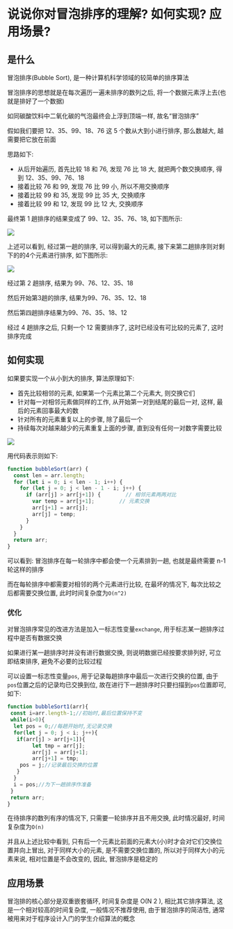 # 说说你对冒泡排序的理解? 如何实现? 应用场景? 

## 是什么

冒泡排序(Bubble Sort), 是一种计算机科学领域的较简单的排序算法

冒泡排序的思想就是在每次遍历一遍未排序的数列之后, 将一个数据元素浮上去(也就是排好了一个数据)

如同碳酸饮料中二氧化碳的气泡最终会上浮到顶端一样, 故名“冒泡排序”

假如我们要把 12、35、99、18、76 这 5 个数从大到小进行排序, 那么数越大, 越需要把它放在前面

思路如下: 

- 从后开始遍历, 首先比较 18 和 76, 发现 76 比 18 大, 就把两个数交换顺序, 得到 12、35、99、76、18
- 接着比较 76 和 99, 发现 76 比 99 小, 所以不用交换顺序
- 接着比较 99 和 35, 发现 99 比 35 大, 交换顺序
- 接着比较 99 和 12, 发现 99 比 12 大, 交换顺序

最终第 1 趟排序的结果变成了 99、12、35、76、18, 如下图所示: 

![](https://static.vue-js.com/7a363770-2652-11ec-8e64-91fdec0f05a1.png)

上述可以看到, 经过第一趟的排序, 可以得到最大的元素, 接下来第二趟排序则对剩下的的4个元素进行排序, 如下图所示: 

![](https://static.vue-js.com/84b9ddf0-2652-11ec-a752-75723a64e8f5.png)

经过第 2 趟排序, 结果为 99、76、12、35、18

然后开始第3趟的排序, 结果为99、76、35、12、18

然后第四趟排序结果为99、76、35、18、12

经过 4 趟排序之后, 只剩一个 12 需要排序了, 这时已经没有可比较的元素了, 这时排序完成

## 如何实现

如果要实现一个从小到大的排序, 算法原理如下: 

- 首先比较相邻的元素, 如果第一个元素比第二个元素大, 则交换它们
- 针对每一对相邻元素做同样的工作, 从开始第一对到结尾的最后一对, 这样, 最后的元素回事最大的数
- 针对所有的元素重复以上的步骤, 除了最后一个
- 持续每次对越来越少的元素重复上面的步骤, 直到没有任何一对数字需要比较

![](https://www.runoob.com/wp-content/uploads/2019/03/bubbleSort.gif)

用代码表示则如下: 

```js showLineNumbers copy
function bubbleSort(arr) {
  const len = arr.length;
  for (let i = 0; i < len - 1; i++) {
    for (let j = 0; j < len - 1 - i; j++) {
      if (arr[j] > arr[j+1]) {        // 相邻元素两两对比
        var temp = arr[j+1];        // 元素交换
        arr[j+1] = arr[j];
        arr[j] = temp;
      }
    }
  }
  return arr;
}
```

可以看到: 冒泡排序在每一轮排序中都会使一个元素排到一趟,  也就是最终需要 n-1 轮这样的排序

而在每轮排序中都需要对相邻的两个元素进行比较, 在最坏的情况下, 每次比较之后都需要交换位置, 此时时间复杂度为`O(n^2)`

### 优化

对冒泡排序常见的改进方法是加入一标志性变量`exchange`, 用于标志某一趟排序过程中是否有数据交换

如果进行某一趟排序时并没有进行数据交换, 则说明数据已经按要求排列好, 可立即结束排序, 避免不必要的比较过程

可以设置一标志性变量`pos`, 用于记录每趟排序中最后一次进行交换的位置, 由于`pos`位置之后的记录均已交换到位, 故在进行下一趟排序时只要扫描到`pos`位置即可, 如下: 

```js showLineNumbers copy
function bubbleSort1(arr){
 const i=arr.length-1;//初始时,最后位置保持不变  
 while(i>0){
  let pos = 0;//每趟开始时,无记录交换
  for(let j = 0; j < i; j++){
   if(arr[j] > arr[j+1]){
        let tmp = arr[j];
        arr[j] = arr[j+1];
        arr[j+1] = tmp;
    pos = j;//记录最后交换的位置  
   }   
  }
  i = pos;//为下一趟排序作准备
 }
 return arr;
}
```

在待排序的数列有序的情况下, 只需要一轮排序并且不用交换, 此时情况最好, 时间复杂度为`O(n)`

并且从上述比较中看到, 只有后一个元素比前面的元素大(小)时才会对它们交换位置并向上冒出, 对于同样大小的元素, 是不需要交换位置的, 所以对于同样大小的元素来说, 相对位置是不会改变的, 因此,  冒泡排序是稳定的

## 应用场景

冒泡排的核心部分是双重嵌套循环, 
时间复杂度是 O(N 2 ), 相比其它排序算法, 这是一个相对较高的时间复杂度, 一般情况不推荐使用, 由于冒泡排序的简洁性, 通常被用来对于程序设计入门的学生介绍算法的概念
